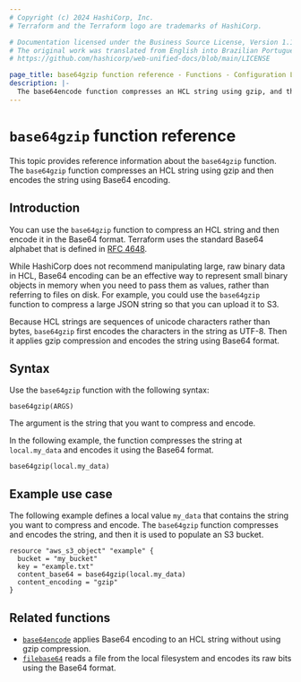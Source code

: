 ```yaml
---
# Copyright (c) 2024 HashiCorp, Inc.
# Terraform and the Terraform logo are trademarks of HashiCorp.

# Documentation licensed under the Business Source License, Version 1.1.
# The original work was translated from English into Brazilian Portuguese.
# https://github.com/hashicorp/web-unified-docs/blob/main/LICENSE

page_title: base64gzip function reference - Functions - Configuration Language
description: |-
  The base64encode function compresses an HCL string using gzip, and then encodes it using Base64 encoding.
---
```


# `base64gzip` function reference

This topic provides reference information about the `base64gzip` function.
The `base64gzip` function compresses an HCL string using gzip and then encodes the string using Base64 encoding.

## Introduction

You can use the `base64gzip` function to compress an HCL string and then encode it in the Base64 format.
Terraform uses the standard Base64 alphabet that is defined in [RFC 4648](https://datatracker.ietf.org/doc/html/rfc4648#section-4).

While HashiCorp does not recommend manipulating large, raw binary data in HCL, Base64 encoding can be an effective way to represent small binary objects in memory when you need to pass them as values, rather than referring to files on disk.
For example, you could use the `base64gzip` function to compress a large JSON string so that you can upload it to S3.

Because HCL strings are sequences of unicode characters rather than bytes, `base64gzip` first encodes the characters in the string as UTF-8.
Then it applies gzip compression and encodes the string using Base64 format.

## Syntax

Use the `base64gzip` function with the following syntax:

```hcl
base64gzip(ARGS)
```

The argument is the string that you want to compress and encode.

In the following example, the function compresses the string at `local.my_data` and encodes it using the Base64 format.

```hcl
base64gzip(local.my_data)
```

## Example use case

The following example defines a local value `my_data` that contains the string you want to compress and encode.
The `base64gzip` function compresses and encodes the string, and then it is used to populate an S3 bucket.

```hcl
resource "aws_s3_object" "example" {
  bucket = "my_bucket"
  key = "example.txt"
  content_base64 = base64gzip(local.my_data)
  content_encoding = "gzip"
}
```

## Related functions

* [`base64encode`](/terraform/language/functions/base64encode) applies Base64 encoding to an HCL string without using gzip compression.
* [`filebase64`](/terraform/language/functions/filebase64) reads a file from the local filesystem and encodes its raw bits using the Base64 format.
